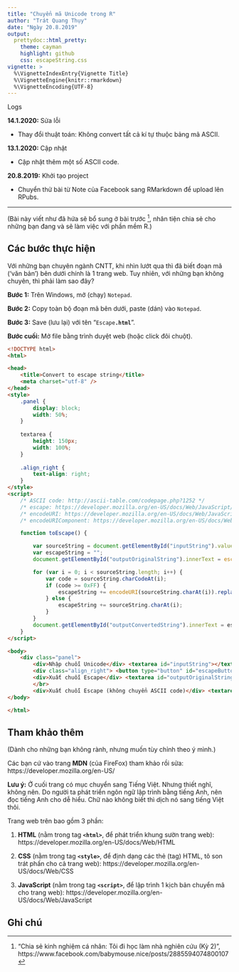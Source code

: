 ```yaml
---
title: "Chuyển mã Unicode trong R"
author: "Trát Quang Thụy"
date: "Ngày 20.8.2019"
output:
  prettydoc::html_pretty:
    theme: cayman
    highlight: github
    css: escapeString.css
vignette: >
  %\VignetteIndexEntry{Vignette Title}
  %\VignetteEngine{knitr::rmarkdown}
  %\VignetteEncoding{UTF-8}
---
```


<div class="logs">
<div class="logs-caption">Logs</div>
<div class="logs-content">
**14.1.2020:** Sửa lỗi

* Thay đổi thuật toán: Không convert tất cả kí tự thuộc bảng mã ASCII.

**13.1.2020:** Cập nhật

* Cập nhật thêm một số ASCII code.

**20.8.2019:** Khởi tạo project

- Chuyển thử bài từ Note của Facebook sang RMarkdown để upload lên RPubs.
</div></div>

---

(Bài này viết như đã hứa sẽ bổ sung ở bài trước ^[“Chia sẻ kinh nghiệm cá nhân: Tôi đi học làm nhà nghiên cứu (Kỳ 2)”, https://www.facebook.com/babymouse.nice/posts/2885594074800107], nhân tiện chia sẻ cho những bạn đang và sẽ làm việc với phần mềm R.)

## Các bước thực hiện
Với những bạn chuyên ngành CNTT, khi nhìn lướt qua thì đã biết đoạn mã (‘văn bản’) bên dưới chính là 1 trang web. Tuy nhiên, với những bạn không chuyên, thì phải làm sao đây?

**Bước 1:** Trên Windows, mở (chạy) `Notepad`.

**Bước 2:** Copy toàn bộ đoạn mã bên dưới, paste (dán) vào `Notepad`.

**Bước 3:** Save (lưu lại) với tên  “<code>Escape**.html**</code>”.

**Bước cuối:** Mở file bằng trình duyệt web (hoặc click đôi chuột).

```html
<!DOCTYPE html>
<html>

<head>
    <title>Convert to escape string</title>
    <meta charset="utf-8" />
</head>
<style>
    .panel {
        display: block;
        width: 50%;
    }
    
    textarea {
        height: 150px;
        width: 100%;
    }
    
    .align_right {
        text-align: right;
    }
</style>
<script>
    /* ASCII code: http://ascii-table.com/codepage.php?1252 */
    /* escape: https://developer.mozilla.org/en-US/docs/Web/JavaScript/Reference/Global_Objects/escape */
    /* encodeURI: https://developer.mozilla.org/en-US/docs/Web/JavaScript/Reference/Global_Objects/encodeURI */
    /* encodeURIComponent: https://developer.mozilla.org/en-US/docs/Web/JavaScript/Reference/Global_Objects/encodeURIComponent */

    function toEscape() {

        var sourceString = document.getElementById("inputString").value;
        var escapeString = "";
        document.getElementById("outputOriginalString").innerText = escape(sourceString);

        for (var i = 0; i < sourceString.length; i++) {
            var code = sourceString.charCodeAt(i);
            if (code >= 0xFF) {
                escapeString += encodeURI(sourceString.charAt(i)).replace("%u", "\\u");
            } else {
                escapeString += sourceString.charAt(i);
            }
        }
        document.getElementById("outputConvertedString").innerText = escapeString;
    }
</script>

<body>
    <div class="panel">
        <div>Nhập chuỗi Unicode</div> <textarea id="inputString"></textarea><br />
        <div class="align_right"> <button type="button" id="escapeButton" title="Escape" onclick="toEscape();">Chuyển mã</button> </div>
        <div>Xuất chuỗi Escape</div> <textarea id="outputOriginalString"></textarea></br>
        </br>
        <div>Xuất chuỗi Escape (không chuyển ASCII code)</div> <textarea id="outputConvertedString"></textarea> </div>
</body>

</html>
```

## Tham khảo thêm
(Dành cho những bạn không rành, nhưng muốn tùy chỉnh theo ý mình.)

Các bạn cứ vào trang **MDN** (của FireFox) tham khảo rồi sửa: https://developer.mozilla.org/en-US/

**Lưu ý:** Ở cuối trang có mục chuyển sang Tiếng Việt. Nhưng thiết nghĩ, không nên. Do người ta phát triển ngôn ngữ lập trình bằng tiếng Anh, nên đọc tiếng Anh cho dễ hiểu. Chữ nào không biết thì dịch nó sang tiếng Việt thôi.

Trang web trên bao gồm 3 phần:

1.  **HTML** (nằm trong tag **`<html>`**, để phát triển khung sườn trang web): https://developer.mozilla.org/en-US/docs/Web/HTML

2.  **CSS** (nằm trong tag **`<style>`**, để định dạng các thẻ (tag) HTML, tô son trát phấn cho cả trang web): https://developer.mozilla.org/en-US/docs/Web/CSS

3.  **JavaScript** (nằm trong tag **`<script>`**, để lập trình 1 kịch bản chuyển mã cho trang web): https://developer.mozilla.org/en-US/docs/Web/JavaScript


## Ghi chú  

